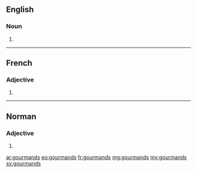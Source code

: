==English==

===Noun===
{{head|en|plural}}

# {{plural of|gourmand|lang=en}}

----

==French==

===Adjective===
{{fr-adj-form}}

# {{masculine plural of|gourmand|lang=fr}}

----

==Norman==

===Adjective===
{{nrf-adj-form|m-p}}

# {{masculine plural of|gourmand||greedy|lang=nrf}}

[[ar:gourmands]]
[[eo:gourmands]]
[[fr:gourmands]]
[[mg:gourmands]]
[[my:gourmands]]
[[sv:gourmands]]
